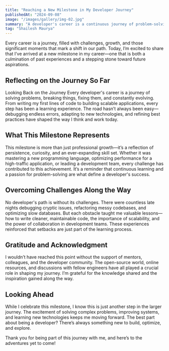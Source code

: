 ```yaml
---
title: "Reaching a New Milestone in My Developer Journey"
publishedAt: "2024-09-08"
image: "/images/gallery/img-02.jpg"
summary: "A developer's career is a continuous journey of problem-solving, learning, and adapting to new challenges. Today, I'm excited to share a significant milestone in my path."
tag: "Shailesh Maurya"
---
```


Every career is a journey, filled with challenges, growth, and those significant moments that mark a shift in our path. Today, I’m excited to share that I’ve arrived at a new milestone in my career—one that is both a culmination of past experiences and a stepping stone toward future aspirations.

## Reflecting on the Journey So Far

Looking Back on the Journey
Every developer's career is a journey of solving problems, breaking things, fixing them, and constantly evolving. From writing my first lines of code to building scalable applications, every step has been a learning experience. The road hasn’t always been easy—debugging endless errors, adapting to new technologies, and refining best practices have shaped the way I think and work today.

## What This Milestone Represents

This milestone is more than just professional growth—it’s a reflection of persistence, curiosity, and an ever-expanding skill set. Whether it was mastering a new programming language, optimizing performance for a high-traffic application, or leading a development team, every challenge has contributed to this achievement. It’s a reminder that continuous learning and a passion for problem-solving are what define a developer's success.

## Overcoming Challenges Along the Way

No developer's path is without its challenges. There were countless late nights debugging cryptic issues, refactoring messy codebases, and optimizing slow databases. But each obstacle taught me valuable lessons—how to write cleaner, maintainable code, the importance of scalability, and the power of collaboration in development teams. These experiences reinforced that setbacks are just part of the learning process.

## Gratitude and Acknowledgment

I wouldn’t have reached this point without the support of mentors, colleagues, and the developer community. The open-source world, online resources, and discussions with fellow engineers have all played a crucial role in shaping my journey. I’m grateful for the knowledge shared and the inspiration gained along the way.

## Looking Ahead

While I celebrate this milestone, I know this is just another step in the larger journey. The excitement of solving complex problems, improving systems, and learning new technologies keeps me moving forward. The best part about being a developer? There’s always something new to build, optimize, and explore.

Thank you for being part of this journey with me, and here’s to the adventures yet to come!
